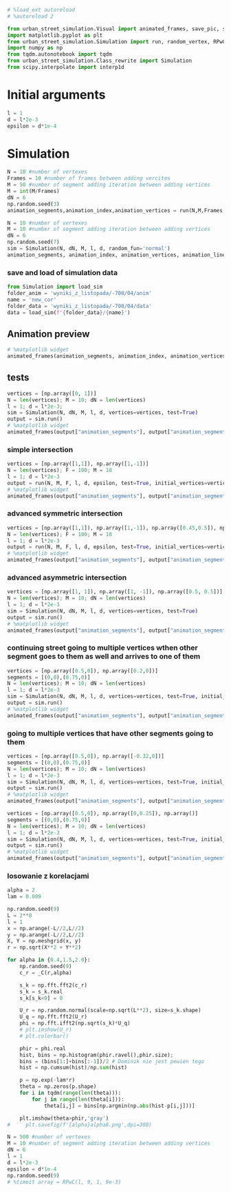 ```python
# %load_ext autoreload
# %autoreload 2
```

```python
from urban_street_simulation.Visual import animated_frames, save_pic, save_pics
import matplotlib.pyplot as plt
from urban_street_simulation.Simulation import run, random_vertex, RPwC, _C
import numpy as np
from tqdm.autonotebook import tqdm
from urban_street_simulation.Class_rewrite import Simulation
from scipy.interpolate import interp1d
```

# Initial arguments

```python
l = 1
d = l*2e-3
epsilon = d*1e-4
```

# Simulation

```python
N = 10 #number of vertexes
Frames = 10 #number of frames between adding vercites
M = 50 #number of segment adding iteration between adding vertices
M = int(M/Frames)
dN = 6
np.random.seed(3)
animation_segments,animation_index,animation_vertices = run(N,M,Frames,l/2,d,epsilon,dN,'normal')
```

```python
N = 10 #number of vertexes
M = 10 #number of segment adding iteration between adding vertices
dN = 6
np.random.seed(7)
sim = Simulation(N, dN, M, l, d, random_fun='normal')
animation_segments, animation_index, animation_vertices, animation_lines = sim.run()
```

### save and load of simulation data

```python
from Simulation import load_sim
folder_anim = 'wyniki_z_listopada/-700/04/anim'
name = 'new_cor'
folder_data = 'wyniki_z_listopada/-700/04/data'
data = load_sim(f'{folder_data}/{name}')
```

## Animation preview

```python
# %matplotlib widget
animated_frames(animation_segments, animation_index, animation_vertices)
```

## tests

```python
vertices = [np.array([0, 1])]
N = len(vertices); M = 10; dN = len(vertices)
l = 1; d = l*2e-3;
sim = Simulation(N, dN, M, l, d, vertices=vertices, test=True)
output = sim.run()
# %matplotlib widget
animated_frames(output["animation_segments"], output["animation_segments_index"], output["animation_vertices"])b
```

### simple intersection

```python
vertices = [np.array([1,1]), np.array([1,-1])]
N = len(vertices); F = 100; M = 10
l = 1; d = l*2e-3
output = run(N, M, F, l, d, epsilon, test=True, initial_vertices=vertices)
# %matplotlib widget
animated_frames(output["animation_segments"], output["animation_segments_index"], output["animation_vertices"])
```

### advanced symmetric intersection

```python
vertices = [np.array([1,1]), np.array([1,-1]), np.array([0.45,0.5]), np.array([0.45,-0.5])]
N = len(vertices); F = 100; M = 10
l = 1; d = l*2e-3
output = run(N, M, F, l, d, epsilon, test=True, initial_vertices=vertices)
# %matplotlib widget
animated_frames(output["animation_segments"], output["animation_segments_index"], output["animation_vertices"])
```

### advanced asymmetric intersection

```python
vertices = [np.array([1, 1]), np.array([1, -1]), np.array([0.5, 0.5])]
N = len(vertices); M = 10; dN = len(vertices)
l = 1; d = l*2e-3
sim = Simulation(N, dN, M, l, d, vertices=vertices, test=True)
output = sim.run()
# %matplotlib widget
animated_frames(output["animation_segments"], output["animation_segments_index"], output["animation_vertices"])
```

### continuing street going to multiple vertices wthen other segment goes to them as well and arrives to one of them

```python
vertices = [np.array([0.5,0]), np.array([0.2,0])]
segments = [(0,0),(0.75,0)]
N = len(vertices); M = 10; dN = len(vertices)
l = 1; d = l*2e-3
sim = Simulation(N, dN, M, l, d, vertices=vertices, test=True, initial_segments=segments)
output = sim.run()
# %matplotlib widget
animated_frames(output["animation_segments"], output["animation_segments_index"], output["animation_vertices"])
```

### going to multiple vertices that have other segments going to them

```python
vertices = [np.array([0.5,0]), np.array([-0.32,0])]
segments = [(0,0),(0.75,0)]
N = len(vertices); M = 10; dN = len(vertices)
l = 1; d = l*2e-3
sim = Simulation(N, dN, M, l, d, vertices=vertices, test=True, initial_segments=segments)
output = sim.run()
# %matplotlib widget
animated_frames(output["animation_segments"], output["animation_segments_index"], output["animation_vertices"])
```

```python
vertices = [np.array([0.5,0]), np.array([0,0.25]), np.array()]
segments = [(0,0),(0.75,0)]
N = len(vertices); M = 10; dN = len(vertices)
l = 1; d = l*2e-3
sim = Simulation(N, dN, M, l, d, vertices=vertices, test=True, initial_segments=segments)
output = sim.run()
# %matplotlib widget
animated_frames(output["animation_segments"], output["animation_segments_index"], output["animation_vertices"])
```

### losowanie z korelacjami

```python
alpha = 2
lam = 0.009

np.random.seed(9)
L = 2**8
l = 1
x = np.arange(-L//2,L//2)
y = np.arange(-L//2,L//2)
X, Y = np.meshgrid(x, y)
r = np.sqrt(X**2 + Y**2)

for alpha in {0.4,1.5,2.0}:
    np.random.seed(9)
    c_r = _C(r,alpha)

    s_k = np.fft.fft2(c_r)
    s_k = s_k.real
    s_k[s_k<0] = 0

    U_r = np.random.normal(scale=np.sqrt(L**2), size=s_k.shape)
    U_q = np.fft.fft2(U_r)
    phi = np.fft.ifft2(np.sqrt(s_k)*U_q)
    # plt.imshow(U_r)
    # plt.colorbar()

    phir = phi.real
    hist, bins = np.histogram(phir.ravel(),phir.size);
    bins = (bins[1:]+bins[:-1])/2 # Dominik nie jest pewien tego
    hist = np.cumsum(hist)/np.sum(hist)

    p = np.exp(-lam*r)
    theta = np.zeros(p.shape)
    for i in tqdm(range(len(theta))):
        for j in range(len(theta[i])):
            theta[i,j] = bins[np.argmin(np.abs(hist-p[i,j]))]

    plt.imshow(theta>phir,'gray')
#     plt.savefig(f'{alpha}alpha8.png',dpi=300)
```

```python
N = 500 #number of vertexes
M = 10 #number of segment adding iteration between adding vertices
dN = 6
l = 1
d = l*2e-3
epsilon = d*1e-4
np.random.seed(9)
# %timeit array = RPwC(l, 9, 1, 9e-3)
```
